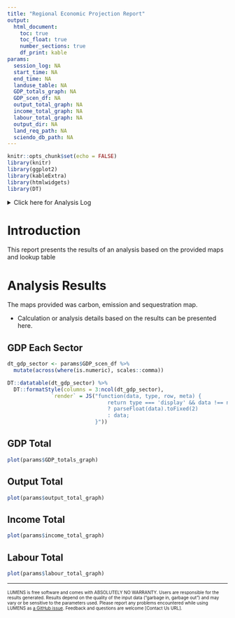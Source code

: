 ```yaml
---
title: "Regional Economic Projection Report"
output: 
  html_document:
    toc: true
    toc_float: true
    number_sections: true
    df_print: kable
params:
  session_log: NA
  start_time: NA
  end_time: NA
  landuse_table: NA
  GDP_totals_graph: NA
  GDP_scen_df: NA
  output_total_graph: NA
  income_total_graph: NA
  labour_total_graph: NA
  output_dir: NA
  land_req_path: NA
  sciendo_db_path: NA
---
```


```r
knitr::opts_chunk$set(echo = FALSE)
library(knitr)
library(ggplot2)
library(kableExtra)
library(htmlwidgets)
library(DT)
```

<details><summary>Click here for Analysis Log</summary>

```r

analysis_log <- tribble(
  ~Category,                   ~Details,
  "Analysis Start",        params$start_time,
  "Analysis End",          params$end_time,
  "Input Data and Parameters", "",
  "Land Requirement Database",      params$land_req_path,
  "SCIENDO Database",   params$sciendo_db_path,
  "Output Files", "",
  "Output Workspace",      paste0(getwd(), " | ", params$output_dir),
  "Session Summary", "",
) %>% rbind(format_session_info_table())

analysis_log %>% kbl(caption = "Analysis Log", escape = FALSE) %>%
  kable_paper("hover", full_width = F )
```
</details>


# Introduction
This report presents the results of an analysis based on the provided maps and lookup table

# Analysis Results
The maps provided was carbon, emission and sequestration map.

* Calculation or analysis details based on the results can be presented here.

## GDP Each Sector
```r
dt_gdp_sector <- params$GDP_scen_df %>%
  mutate(across(where(is.numeric), scales::comma))

DT::datatable(dt_gdp_sector) %>%
  DT::formatStyle(columns = 3:ncol(dt_gdp_sector), 
              `render` = JS("function(data, type, row, meta) {
                                return type === 'display' && data !== null
                                ? parseFloat(data).toFixed(2)
                                : data;
                            }"))
```

## GDP Total
```r
plot(params$GDP_totals_graph)
```

## Output Total
```r
plot(params$output_total_graph)
```

## Income Total
```r
plot(params$income_total_graph)
```

## Labour Total
```r
plot(params$labour_total_graph)
```

------------------------------------------------------------------------

<font size="1"> LUMENS is free software and comes with ABSOLUTELY NO WARRANTY. Users are responsible for the results generated. Results depend on the quality of the input data ("garbage in, garbage out") and may vary or be sensitive to the parameters used. Please report any problems encountered while using LUMENS as [a GitHub issue](https://github.com/icraf-indonesia/lumens-shiny/issues). Feedback and questions are welcome [Contact Us URL]. </font size>

